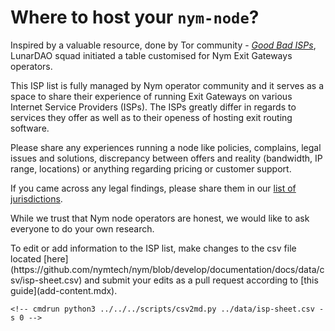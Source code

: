 
# Where to host your `nym-node`?

Inspired by a valuable resource, done by Tor community - [*Good Bad ISPs*](https://community.torproject.org/relay/community-resources/good-bad-isps/), LunarDAO squad initiated a table customised for Nym Exit Gateways operators.

This ISP list is fully managed by Nym operator community and it serves as a space to share their experience of running Exit Gateways on various Internet Service Providers (ISPs). The ISPs greatly differ in regards to services they offer as well as to their openess of hosting exit routing software.

Please share any experiences running a node like policies, complains, legal issues and solutions, discrepancy between offers and reality (bandwidth, IP range, locations) or anything regarding pricing or customer support.

If you came across any legal findings, please share them in our [list of jurisdictions](jurisdictions.md).

While we trust that Nym node operators are honest, we would like to ask everyone to do your own research.

<Callout color="danger" emoji="">
To edit or add information to the ISP list, make changes to the csv file located [here](https://github.com/nymtech/nym/blob/develop/documentation/docs/data/csv/isp-sheet.csv) and submit your edits as a pull request according to [this guide](add-content.mdx).
</Callout>

```
<!-- cmdrun python3 ../../../scripts/csv2md.py ../data/isp-sheet.csv -s 0 -->
```
